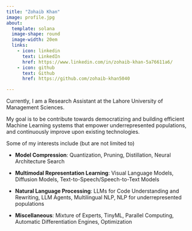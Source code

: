 ```yaml
---
title: "Zohaib Khan"
image: profile.jpg
about:
  template: solana
  image-shape: round
  image-width: 20em
  links:
    - icon: linkedin
      text: LinkedIn
      href: https://www.linkedin.com/in/zohaib-khan-5a76611a6/
    - icon: github
      text: Github
      href: https://github.com/zohaib-khan5040

---
```


Currently, I am a Research Assistant at the Lahore University of Management Sciences.

My goal is to be contribute towards democratizing and building efficient Machine Learning systems that empower underrepresented populations, and continuously improve upon existing technologies.

Some of my interests include (but are not limited to)

- **Model Compression**: Quantization, Pruning, Distillation, Neural Architecture Search

- **Multimodal Representation Learning**: Visual Language Models, Diffusion Models, Text-to-Speech/Speech-to-Text Models

- **Natural Language Processing**: LLMs for Code Understanding and Rewriting, LLM Agents, Multilingual NLP, NLP for underrepresented populations

- **Miscellaneous**: Mixture of Experts, TinyML, Parallel Computing, Automatic Differentiation Engines, Optimization